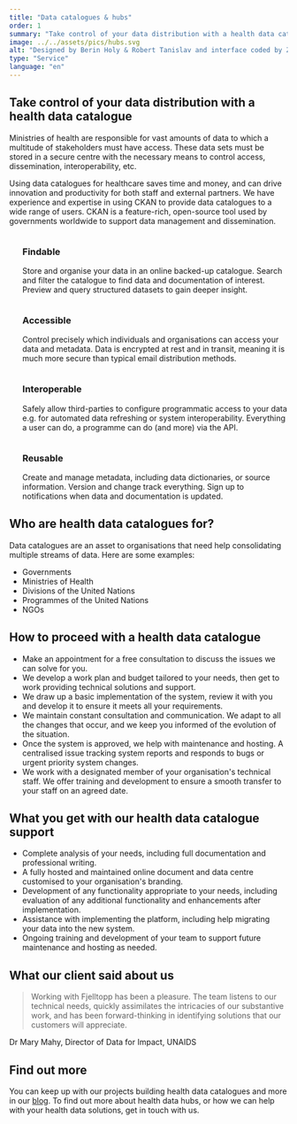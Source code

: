 ```yaml
---
title: "Data catalogues & hubs"
order: 1
summary: "Take control of your data distribution with a health data catalogue."
image: ../../assets/pics/hubs.svg
alt: "Designed by Berin Holy & Robert Tanislav and interface coded by Zoltán Szőgyényi"
type: "Service"
language: "en"
---
```


## Take control of your data distribution with a health data catalogue

Ministries of health are responsible for vast amounts of data to which a multitude of stakeholders must have access. These data sets must be stored in a secure centre with the necessary means to control access, dissemination, interoperability, etc.

Using data catalogues for healthcare saves time and money, and can drive innovation and productivity for both staff and external partners. We have experience and expertise in using CKAN to provide data catalogues to a wide range of users. CKAN is a feature-rich, open-source tool used by governments worldwide to support data management and dissemination.

<ul class="grid grid-flow-col grid-rows-2 justify-items-center text-center gap-10" style="list-style-type: none;">
    <li class="self-start w-full md:w-128 text-center">
        <Image class="h-48 w-auto mx-auto" src={hub} alt="" />
        <h3>Findable</h3>
        <p>Store and organise your data in an online backed-up catalogue. Search and filter the catalogue to find data and documentation of interest. Preview and query structured datasets to gain deeper insight.</p>
    </li>
    <li class="self-start w-full md:w-128">
        <Image class="h-48 w-auto mx-auto" src={fingerprint} alt="" />
        <h3>Accessible</h3>
        <p>Control precisely which individuals and organisations can access your data and metadata. Data is encrypted at rest and in transit, meaning it is much more secure than typical email distribution methods.</p>
    </li>
    <li class="self-start w-full md:w-128">
        <Image class="h-48 w-auto mx-auto" src={cogs} alt="" />
        <h3>Interoperable</h3>
        <p>Safely allow third-parties to configure programmatic access to your data e.g. for automated data refreshing or system interoperability. Everything a user can do, a programme can do (and more) via the API.</p>
    </li>
    <li class="self-start w-full md:w-128">
        <Image class="h-48 w-auto mx-auto" src={documents} alt="" />
        <h3>Reusable</h3>
        <p>Create and manage metadata, including data dictionaries, or source information. Version and change track everything. Sign up to notifications when data and documentation is updated.</p>
    </li>
</ul>

## Who are health data catalogues for?

Data catalogues are an asset to organisations that need help consolidating multiple streams of data. Here are some examples:

- Governments
- Ministries of Health
- Divisions of the United Nations
- Programmes of the United Nations
- NGOs

## How to proceed with a health data catalogue

- Make an appointment for a free consultation to discuss the issues we can solve for you.
- We develop a work plan and budget tailored to your needs, then get to work providing technical solutions and support.
- We draw up a basic implementation of the system, review it with you and develop it to ensure it meets all your requirements.
- We maintain constant consultation and communication. We adapt to all the changes that occur, and we keep you informed of the evolution of the situation.
- Once the system is approved, we help with maintenance and hosting. A centralised issue tracking system reports and responds to bugs or urgent priority system changes.
- We work with a designated member of your organisation's technical staff. We offer training and development to ensure a smooth transfer to your staff on an agreed date.

## What you get with our health data catalogue support

- Complete analysis of your needs, including full documentation and professional writing.
- A fully hosted and maintained online document and data centre customised to your organisation's branding.
- Development of any functionality appropriate to your needs, including evaluation of any additional functionality and enhancements after implementation.
- Assistance with implementing the platform, including help migrating your data into the new system.
- Ongoing training and development of your team to support future maintenance and hosting as needed.

## What our client said about us

> Working with Fjelltopp has been a pleasure. The team listens to our technical needs, quickly assimilates the intricacies of our substantive work, and has been forward-thinking in identifying solutions that our customers will appreciate.

Dr Mary Mahy, Director of Data for Impact, UNAIDS

## Find out more

You can keep up with our projects building health data catalogues and more in our [blog](/fjelltopp-astro/articles). To find out more about health data hubs, or how we can help with your health data solutions, get in touch with us.
